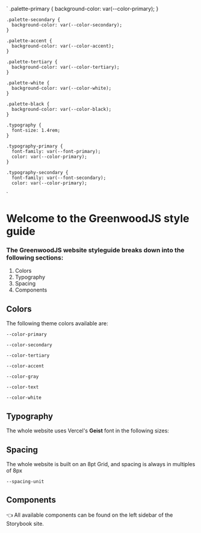 `
    .palette-primary {
      background-color: var(--color-primary);
    }

    .palette-secondary {
      background-color: var(--color-secondary);
    }

    .palette-accent {
      background-color: var(--color-accent);
    }

    .palette-tertiary {
      background-color: var(--color-tertiary);
    }

    .palette-white {
      background-color: var(--color-white);
    }

    .palette-black {
      background-color: var(--color-black);
    }

    .typography {
      font-size: 1.4rem;
    }

    .typography-primary {
      font-family: var(--font-primary);
      color: var(--color-primary);
    }

    .typography-secondary {
      font-family: var(--font-secondary);
      color: var(--color-primary);
`


# Welcome to the GreenwoodJS style guide

### The GreenwoodJS website styleguide breaks down into the following sections:

1. Colors
2. Typography
3. Spacing
4. Components



## Colors
The following theme colors available are:

`--color-primary`

`--color-secondary`

`--color-tertiary`

`--color-accent`

`--color-gray`

`--color-text`

`--color-white`



## Typography
The whole website uses Vercel's **Geist** font in the following sizes:



## Spacing
The whole website is built on an 8pt Grid, and spacing is always in multiples of 8px

`--spacing-unit`



## Components
👈 All available components can be found on the left sidebar of the Storybook site.






